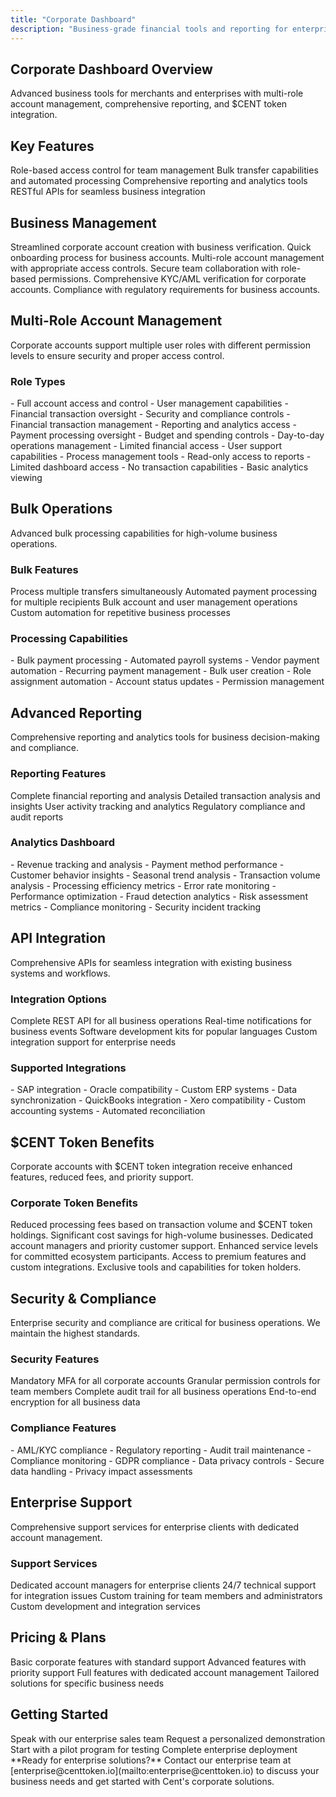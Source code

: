 ```yaml
---
title: "Corporate Dashboard"
description: "Business-grade financial tools and reporting for enterprises"
---
```


## Corporate Dashboard Overview

<Card title="Enterprise Financial Management" icon="building" horizontal>
  Advanced business tools for merchants and enterprises with multi-role account
  management, comprehensive reporting, and $CENT token integration.
</Card>

## Key Features

<CardGroup cols={2}>
  <Card title="Multi-Role Management" icon="users">
    Role-based access control for team management
  </Card>
  <Card title="Bulk Operations" icon="layer">
    Bulk transfer capabilities and automated processing
  </Card>
  <Card title="Advanced Reporting" icon="chart-bar">
    Comprehensive reporting and analytics tools
  </Card>
  <Card title="API Integration" icon="code">
    RESTful APIs for seamless business integration
  </Card>
</CardGroup>

## Business Management

<Steps>
  <Step title="Account Setup">
    Streamlined corporate account creation with business verification.
    <Check>Quick onboarding process for business accounts.</Check>
  </Step>

  <Step title="Team Management">
    Multi-role account management with appropriate access controls.
    <Check>Secure team collaboration with role-based permissions.</Check>
  </Step>

  <Step title="Business Verification">
    Comprehensive KYC/AML verification for corporate accounts.
    <Check>
      Compliance with regulatory requirements for business accounts.
    </Check>
  </Step>
</Steps>

## Multi-Role Account Management

<Info>
  Corporate accounts support multiple user roles with different permission
  levels to ensure security and proper access control.
</Info>

### Role Types

<AccordionGroup>
  <Accordion title="Administrator" icon="crown">
    - Full account access and control - User management capabilities - Financial
    transaction oversight - Security and compliance controls
  </Accordion>

  <Accordion title="Finance Manager" icon="chart-bar">
    - Financial transaction management - Reporting and analytics access -
    Payment processing oversight - Budget and spending controls
  </Accordion>

  <Accordion title="Operations Manager" icon="lock">
    - Day-to-day operations management - Limited financial access - User support
    capabilities - Process management tools
  </Accordion>

  <Accordion title="Viewer" icon="eye">
    - Read-only access to reports - Limited dashboard access - No transaction
    capabilities - Basic analytics viewing
  </Accordion>
</AccordionGroup>

## Bulk Operations

<Card title="Enterprise-Scale Processing" icon="layer" horizontal>
  Advanced bulk processing capabilities for high-volume business operations.
</Card>

### Bulk Features

<Columns cols={2}>
  <Card title="Bulk Transfers" icon="rotate">
    Process multiple transfers simultaneously
  </Card>
  <Card title="Batch Payments" icon="credit-card">
    Automated payment processing for multiple recipients
  </Card>
  <Card title="Mass Updates" icon="edit">
    Bulk account and user management operations
  </Card>
  <Card title="Automated Workflows" icon="robot">
    Custom automation for repetitive business processes
  </Card>
</Columns>

### Processing Capabilities

<AccordionGroup>
  <Accordion title="Payment Processing" icon="credit-card">
    - Bulk payment processing - Automated payroll systems - Vendor payment
    automation - Recurring payment management
  </Accordion>

  <Accordion title="Account Management" icon="users">
    - Bulk user creation - Role assignment automation - Account status updates -
    Permission management
  </Accordion>
</AccordionGroup>

## Advanced Reporting

<Card title="Business Intelligence" icon="chart-bar" horizontal>
  Comprehensive reporting and analytics tools for business decision-making and
  compliance.
</Card>

### Reporting Features

<CardGroup cols={2}>
  <Card title="Financial Reports" icon="file-invoice">
    Complete financial reporting and analysis
  </Card>
  <Card title="Transaction Analytics" icon="chart-bar">
    Detailed transaction analysis and insights
  </Card>
  <Card title="User Activity" icon="users">
    User activity tracking and analytics
  </Card>
  <Card title="Compliance Reports" icon="scale-balanced">
    Regulatory compliance and audit reports
  </Card>
</CardGroup>

### Analytics Dashboard

<AccordionGroup>
  <Accordion title="Revenue Analytics" icon="chart-bar">
    - Revenue tracking and analysis - Payment method performance - Customer
    behavior insights - Seasonal trend analysis
  </Accordion>

  <Accordion title="Operational Metrics" icon="lock">
    - Transaction volume analysis - Processing efficiency metrics - Error rate
    monitoring - Performance optimization
  </Accordion>

  <Accordion title="Risk Management" icon="shield">
    - Fraud detection analytics - Risk assessment metrics - Compliance
    monitoring - Security incident tracking
  </Accordion>
</AccordionGroup>

## API Integration

<Card title="Developer-Friendly APIs" icon="code" horizontal>
  Comprehensive APIs for seamless integration with existing business systems and
  workflows.
</Card>

### Integration Options

<CardGroup cols={2}>
  <Card title="RESTful API" icon="code">
    Complete REST API for all business operations
  </Card>
  <Card title="Webhooks" icon="link">
    Real-time notifications for business events
  </Card>
  <Card title="SDKs" icon="toolbox">
    Software development kits for popular languages
  </Card>
  <Card title="Custom Integration" icon="lock">
    Custom integration support for enterprise needs
  </Card>
</CardGroup>

### Supported Integrations

<Columns cols={2}>
  <Card title="ERP Systems" icon="database">
    - SAP integration - Oracle compatibility - Custom ERP systems - Data
    synchronization
  </Card>
  <Card title="Accounting Software" icon="calculator">
    - QuickBooks integration - Xero compatibility - Custom accounting systems -
    Automated reconciliation
  </Card>
</Columns>

## $CENT Token Benefits

<Info>
  Corporate accounts with $CENT token integration receive enhanced features,
  reduced fees, and priority support.
</Info>

### Corporate Token Benefits

<Steps>
  <Step title="Volume Discounts">
    Reduced processing fees based on transaction volume and $CENT token
    holdings.
    <Check>Significant cost savings for high-volume businesses.</Check>
  </Step>

  <Step title="Priority Support">
    Dedicated account managers and priority customer support.
    <Check>Enhanced service levels for committed ecosystem participants.</Check>
  </Step>

  <Step title="Advanced Features">
    Access to premium features and custom integrations.
    <Check>Exclusive tools and capabilities for token holders.</Check>
  </Step>
</Steps>

## Security & Compliance

<Warning>
  Enterprise security and compliance are critical for business operations. We
  maintain the highest standards.
</Warning>

### Security Features

<CardGroup cols={2}>
  <Card title="Multi-Factor Authentication" icon="shield">
    Mandatory MFA for all corporate accounts
  </Card>
  <Card title="Role-Based Access" icon="users">
    Granular permission controls for team members
  </Card>
  <Card title="Audit Logging" icon="file">
    Complete audit trail for all business operations
  </Card>
  <Card title="Data Encryption" icon="lock">
    End-to-end encryption for all business data
  </Card>
</CardGroup>

### Compliance Features

<AccordionGroup>
  <Accordion title="Regulatory Compliance" icon="scale-balanced">
    - AML/KYC compliance - Regulatory reporting - Audit trail maintenance -
    Compliance monitoring
  </Accordion>

  <Accordion title="Data Protection" icon="shield">
    - GDPR compliance - Data privacy controls - Secure data handling - Privacy
    impact assessments
  </Accordion>
</AccordionGroup>

## Enterprise Support

<Card title="Dedicated Support" icon="headset" horizontal>
  Comprehensive support services for enterprise clients with dedicated account
  management.
</Card>

### Support Services

<Columns cols={2}>
  <Card title="Account Managers" icon="user-tie">
    Dedicated account managers for enterprise clients
  </Card>
  <Card title="Technical Support" icon="tool">
    24/7 technical support for integration issues
  </Card>
  <Card title="Training Programs" icon="graduation-cap">
    Custom training for team members and administrators
  </Card>
  <Card title="Custom Solutions" icon="lock">
    Custom development and integration services
  </Card>
</Columns>

## Pricing & Plans

<CardGroup cols={2}>
  <Card title="Standard Plan" icon="star">
    Basic corporate features with standard support
  </Card>
  <Card title="Professional Plan" icon="star">
    Advanced features with priority support
  </Card>
  <Card title="Enterprise Plan" icon="star">
    Full features with dedicated account management
  </Card>
  <Card title="Custom Solutions" icon="handshake">
    Tailored solutions for specific business needs
  </Card>
</CardGroup>

## Getting Started

<CardGroup cols={2}>
  <Card title="Contact Sales" icon="phone">
    Speak with our enterprise sales team
  </Card>
  <Card title="Schedule Demo" icon="calendar">
    Request a personalized demonstration
  </Card>
  <Card title="Pilot Program" icon="flask">
    Start with a pilot program for testing
  </Card>
  <Card title="Full Deployment" icon="rocket">
    Complete enterprise deployment
  </Card>
</CardGroup>

<Note>
  **Ready for enterprise solutions?** Contact our enterprise team at
  [enterprise@centtoken.io](mailto:enterprise@centtoken.io) to discuss your
  business needs and get started with Cent's corporate solutions.
</Note>
